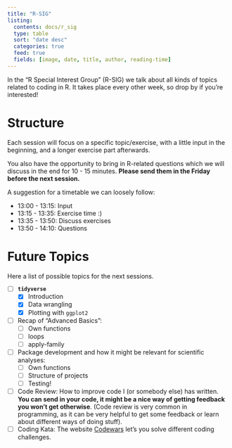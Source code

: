 ```yaml
---
title: "R-SIG"
listing: 
  contents: docs/r_sig
  type: table
  sort: "date desc" 
  categories: true
  feed: true
  fields: [image, date, title, author, reading-time]
---
```


In the "R Special Interest Group" (R-SIG) we talk about all kinds of topics related to coding in R. It takes place every other week, so drop by if you're interested!

# Structure

Each session will focus on a specific topic/exercise, with a little input in the beginning, and a longer exercise part afterwards.

You also have the opportunity to bring in R-related questions which we will discuss in the end for 10 - 15 minutes. **Please send them in the Friday before the next session.**

A suggestion for a timetable we can loosely follow:

-   13:00 - 13:15: Input
-   13:15 - 13:35: Exercise time :)
-   13:35 - 13:50: Discuss exercises
-   13:50 - 14:10: Questions

# Future Topics

Here a list of possible topics for the next sessions.

-   [ ] **`tidyverse`**
    -   [x] Introduction
    -   [x] Data wrangling
    -   [x] Plotting with `ggplot2`
-   [ ] Recap of "Advanced Basics":
    -   [ ] Own functions
    -   [ ] loops
    -   [ ] apply-family
-   [ ] Package development and how it might be relevant for scientific analyses:
    -   [ ] Own functions
    -   [ ] Structure of projects
    -   [ ] Testing!
-   [ ] Code Review: How to improve code I (or somebody else) has written. **You can send in your code, it might be a nice way of getting feedback you won't get otherwise**. (Code review is very common in programming, as it can be very helpful to get some feedback or learn about different ways of doing stuff).
-   [ ] Coding Kata: The website [Codewars](https://www.codewars.com) let's you solve different coding challenges.
